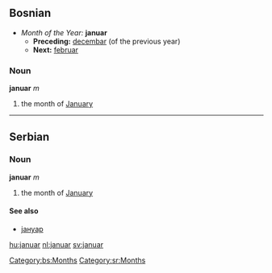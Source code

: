 ==Bosnian==
*''Month of the Year:'' '''januar'''
**'''Preceding:''' [[decembar]] (of the previous year)
**'''Next:''' [[februar]]
===Noun===
'''januar''' ''m''
#the month of [[January]]
[[Category:bs:Months]]
----
==Serbian==
===Noun===
'''januar''' ''m''
#the month of [[January]]
====See also====
*[[јануар]]
[[Category:sr:Months]]

[[hu:januar]]
[[nl:januar]]
[[sv:januar]]